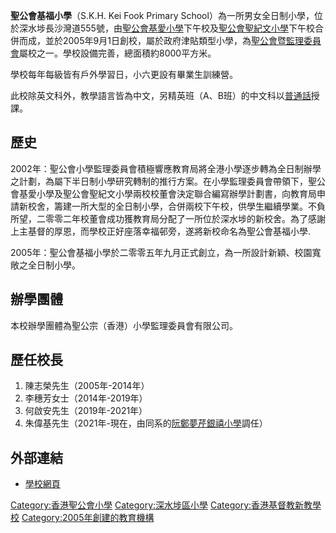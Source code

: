 {{Infobox_School
| name = 聖公會基福小學
| image = [[File:S.K.H._Kei_Fook_Primary_School.JPG|280px]]
| motto = 非以役人,乃役於人
| established = 2005年9月1日
| type = 男女[[津貼學校|津貼學校]]
| principal = 朱偉基先生
| vice_principal = -{余}-家文先生、陳詩敏女士
| enrollment = 1,212人
| free_label = 宗教
| free_text = 基督教
| location = [[九龍|九龍]][[深水埗|深水埗]]長沙灣道555號（於[[貿易廣場|貿易廣場]]旁）
| website = http://www.keifook.edu.hk
}}

'''聖公會基福小學'''（S.K.H. Kei Fook Primary School）為一所男女全日制小學，位於深水埗長沙灣道555號，由[[聖公會基愛小學|聖公會基愛小學]]下午校及[[聖公會聖紀文小學|聖公會聖紀文小學]]下午校合併而成，並於2005年9月1日創校，屬於政府津貼類型小學，為[[聖公會暨監理委員會|聖公會暨監理委員會]]屬校之一。學校設備完善，總面積約8000平方米。
   
學校每年每級皆有戶外學習日，小六更設有畢業生訓練營。

此校除英文科外，教學語言皆為中文，另精英班（A、B班）的中文科以[[普通話|普通話]]授課。


== 歷史 ==

2002年：聖公會小學監理委員會積極響應教育局將全港小學逐步轉為全日制辦學之計劃，為屬下半日制小學研究轉制的推行方案。在小學監理委員會帶領下，聖公會基愛小學及聖公會聖紀文小學兩校校董會決定聯合編寫辦學計劃書，向教育局申請新校舍，籌建一所大型的全日制小學，合併兩校下午校，供學生繼續學業。不負所望，二零零二年校董會成功獲教育局分配了一所位於深水埗的新校舍。為了感謝上主基督的厚恩，而學校正好座落幸福邨旁，遂將新校命名為聖公會基福小學. 

2005年：聖公會基福小學於二零零五年九月正式創立，為一所設計新穎、校園寬敞之全日制小學。


== 辦學團體 ==
本校辦學團體為聖公宗（香港）小學監理委員會有限公司。

==歷任校長==
# 陳志榮先生（2005年-2014年）
# 李穗芳女士（2014年-2019年）
# 何啟安先生（2019年-2021年）
# 朱偉基先生（2021年-現在，由同系的[[聖公會阮鄭夢芹銀禧小學|阮鄭夢芹銀禧小學]]調任）

==外部連結==
*[http://www.keifook.edu.hk 學校網頁]

{{香港聖公會院校}}
[[Category:香港聖公會小學|Category:香港聖公會小學]]
[[Category:深水埗區小學|Category:深水埗區小學]]
[[Category:香港基督教新教學校|Category:香港基督教新教學校]]
[[Category:2005年創建的教育機構|Category:2005年創建的教育機構]]
{{HK-edu-stub}}
